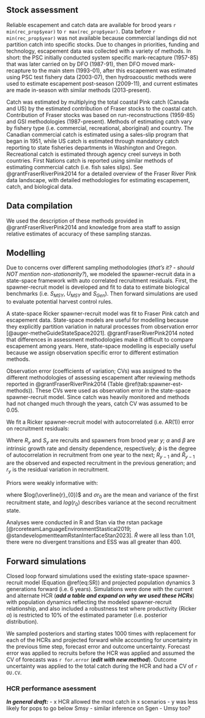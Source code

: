 ## Stock assessment  
Reliable escapement and catch data are available for brood years `r min(rec_prop$year)` to `r max(rec_prop$year)`. 
Data before `r min(rec_prop$year)` was not available because commercial landings did not partition catch into specific stocks. 
Due to changes in priorities, funding and technology, escapement data was collected with a variety of methods. 
In short: the PSC initially conducted system specific mark-recapture (1957-85) that was later carried on by DFO (1987-91), then DFO moved mark-recapture to the main stem (1993-01), after this escapement was estimated using PSC test fishery data (2003-07), then hydroacoustic methods were used to estimate escapement post-season (2009-11), and current estimates are made in-season with similar methods (2013-present). 

Catch was estimated by multiplying the total coastal Pink catch (Canada and US) by the estimated contribution of Fraser stocks to the coastal catch. 
Contribution of Fraser stocks was based on run-reconstructions (1959-85) and GSI methodologies (1987-present). 
Methods of estimating catch vary by fishery type (i.e. commercial, recreational, aboriginal) and country.
The Canadian commercial catch is estimated using a sales-slip program that began in 1951, while US catch is estimated through mandatory catch reporting to state fisheries departments in Washington and Oregon. 
Recreational catch is estimated through agency creel surveys in both countries.
First Nations catch is reported using similar methods of estimating commercial catch (i.e. fish sales slips). 
See @grantFraserRiverPink2014 for a detailed overview of the Fraser River Pink data landscape, with detailed methodologies for estimating escapement, catch, and biological data. 


## Data compilation  

We used the description of these methods provided in @grantFraserRiverPink2014 and knowledge from area staff to assign relative estimates of accuracy of these sampling stanzas. 

## Modelling  

Due to concerns over different sampling methodologies (*that's it? - should NOT mention non-stationarity?*), we modeled the spawner-recruit data in a state-space framework with auto correlated recruitment residuals. 
First, the spawner-recruit model is developed and fit to data to estimate biological benchmarks (i.e. $S_{MSY}$, $U_{MSY}$ and $S_{Gen}$). 
Then forward simulations are used to evaluate potential harvest control rules.

A state-space Ricker spawner-recruit model was fit to Fraser Pink catch and escapement data. State-space models are useful for modelling because they explicitly partition variation in natural processes from observation error [@auger-metheGuideStateSpace2021]. 
@grantFraserRiverPink2014 noted that differences in assessment methodologies make it difficult to compare escapement among years. Here, state-space modelling is especially useful because we assign observation specific error to different estimation methods.  

Observation error (coefficients of variation; CVs) was assigned to the different methodologies of assessing escapement after reviewing methods reported in @grantFraserRiverPink2014 (Table \@ref(tab:spawner-est-methods)). 
These CVs were used as observation error in the state-space spawner-recruit model. 
Since catch was heavily monitored and methods had not changed much through the years, catch CV was assumed to be 0.05. 

We fit a Ricker spawner-recruit model with autocorrelated (i.e. AR(1)) error on recruitment residuals:

\begin{equation}
log(R_{y}) = log(S_{y}) + log(\alpha) - \beta S_{y} + \phi log(R_{y-1}/\hat{R}_{y-1})+r_{y}
\label{eq:SR}
\end{equation}

Where $R_y$ and $S_y$ are recruits and spawners from brood year $y$; $\alpha$ and $\beta$ are intrinsic growth rate and density dependence, respectively; $\phi$ is the degree of autocorrelation in recruitment from one year to the next; $R_{y-1}$ and $\hat{R}_{y-1}$ are the observed and expected recruitment in the previous generation; and $r_y$ is the residual variation in recruitment. 

Priors were weakly informative with: 
\begin{align*}
log(\alpha) &\sim {\sf Norm}(0, 3)\\
\beta &\sim {\sf Norm}(0, 1)\\
r &\sim {\sf Norm}(0, 2)\\
log(r_{0}) &\sim {\sf Norm}(0,20)\\
log(\overline{r}_{0}) &\sim {\sf Norm}(0,20)\\
\sigma r_{0} &\sim {\sf InvGamma}(2,1)\\
\end{align*}

where $log(\overline{r}_{0})$ and $\sigma r_{0}$ are the mean and variance of the first recruitment state, and $log(r_{0})$ describes variance at the second recruitment state.

Analyses were conducted in R and Stan via the rstan package [@rcoreteamLanguageEnvironmentStastical2019; @standevelopmentteamRstanInterfaceStan2023].
$\hat{R}$ were all less than 1.01, there were no divergent transitions and ESS was all greater than 400. 

## Forward simulations  

Closed loop forward simulations used the existing state-space spawner-recruit model (Equation \@ref(eq:SR)) and projected population dynamics 3 generations forward (i.e. 6 years). 
Simulations were done with the current and alternate HCR (***add a table and expand on why we used these HCRs***) with population dynamics reflecting the modeled spawner-recruit relationship, and also included a robustness test where productivity (Ricker $\alpha$) is restricted to 10% of the estimated parameter (i.e. posterior distribution).

We sampled posteriors and starting states 1000 times with replacement for each of the HCRs and projected forward while accounting for uncertainty in the previous time step, forecast error and outcome uncertainty. Forecast error was applied to recruits before the HCR was applied and assumed the CV of forecasts was `r for.error` (***edit with new method***). 
Outcome uncertainty was applied to the total catch during the HCR and had a CV of `r OU.CV`. 

### HCR performance asessment
***In general draft:***
- x HCR allowed the most catch in x scenarios
- y was less likely for pops to go below Smsy
- similar inference on Sgen
- Umsy too?

